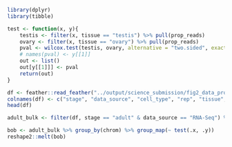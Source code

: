 ```r
library(dplyr)
library(tibble)

```

```r
test <- function(x, y){
    testis <- filter(x, tissue == "testis") %>% pull(prop_reads)
    ovary <- filter(x, tissue == "ovary") %>% pull(prop_reads)
    pval <- wilcox.test(testis, ovary, alternative = "two.sided", exact = TRUE)[["p.value"]]
    # names(pval) <- y[[1]]
    out <- list()
    out[y[[1]]] <- pval
    return(out)
}
```

```r
df <- feather::read_feather("../output/science_submission/fig2_data_prop_reads.feather")
colnames(df) <- c("stage", "data_source", "cell_type", "rep", "tissue", "chrom", "prop_reads")
head(df)
```

```r
adult_bulk <- filter(df, stage == "adult" & data_source == "RNA-Seq") %>% select(tissue, chrom, rep, prop_reads)

bob <- adult_bulk %>% group_by(chrom) %>% group_map(~ test(.x, .y))
reshape2::melt(bob)



```
